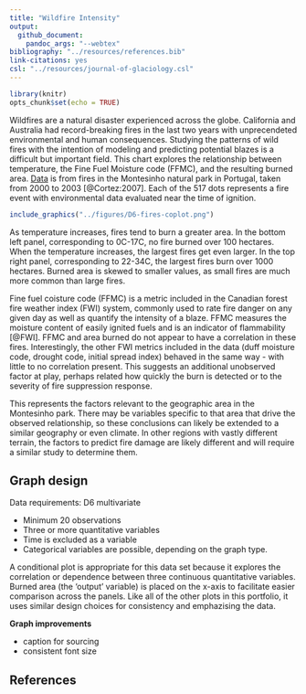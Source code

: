 ```yaml
---
title: "Wildfire Intensity"
output: 
  github_document: 
    pandoc_args: "--webtex"
bibliography: "../resources/references.bib"
link-citations: yes
csl: "../resources/journal-of-glaciology.csl"
---
```


```r
library(knitr)
opts_chunk$set(echo = TRUE)
```

Wildfires are a natural disaster experienced across the globe. California and Australia had record-breaking fires in the last two years with unprecendeted environmental and human consequences. Studying the patterns of wild fires with the intention of modeling and predicting potential blazes is a difficult but important field. This chart explores the relationship between temperature, the Fine Fuel Moisture code (FFMC), and the resulting burned area. [Data](https://archive.ics.uci.edu/ml/machine-learning-databases/forest-fires/) is from fires in the Montesinho natural park in Portugal, taken from 2000 to 2003 [@Cortez:2007]. Each of the 517 dots represents a fire event with environmental data evaluated near the time of ignition.

```r
include_graphics("../figures/D6-fires-coplot.png")    
```

As temperature increases, fires tend to burn a greater area. In the bottom left panel, corresponding to 0C-17C, no fire burned over 100 hectares. When the temperature increases, the largest fires get even larger. In the top right panel, corresponding to 22-34C, the largest fires burn over 1000 hectares. Burned area is skewed to smaller values, as small fires are much more common than large fires.

Fine fuel coisture code (FFMC) is a metric included in the Canadian forest fire weather index (FWI) system, commonly used to rate fire danger on any given day as well as quantify the intensity of a blaze. FFMC measures the moisture content of easily ignited fuels and is an indicator of flammability [@FWI]. FFMC and area burned do not appear to have a correlation in these fires. Interestingly, the other FWI metrics included in the data (duff moisture code, drought code, initial spread index) behaved in the same way - with little to no correlation present. This suggests an additional unobserved factor at play, perhaps related how quickly the burn is detected or to the severity of fire suppression response.

This represents the factors relevant to the geographic area in the Montesinho park. There may be variables specific to that area that drive the observed relationship, so these conclusions can likely be extended to a similar geography or even climate. In other regions with vastly different terrain, the factors to predict fire damage are likely different and will require a similar study to determine them.

## Graph design
 
Data requirements: D6 multivariate

- Minimum 20 observations
- Three or more quantitative variables
- Time is excluded as a variable
- Categorical variables are possible, depending on the graph type.

A conditional plot is appropriate for this data set because it explores the correlation or dependence between three continuous quantitative variables. Burned area (the 'output' variable) is placed on the x-axis to facilitate easier comparison across the panels. Like all of the other plots in this portfolio, it uses similar design choices for consistency and emphazising the data.

**Graph improvements**

- caption for sourcing
- consistent font size

## References